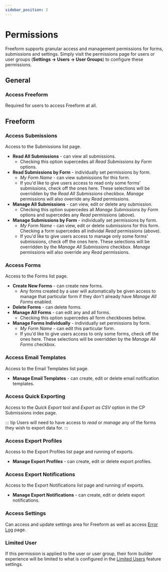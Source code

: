 ```yaml
---
sidebar_position: 2
---
```





# Permissions

Freeform supports granular access and management permissions for forms, submissions and settings. Simply visit the permissions page for users or user groups (**Settings → Users → User Groups**) to configure these permissions.

<Player url={PermissionsVideo} muted loop playing width="100%" height="100%" />

## General

### Access Freeform

Required for users to access Freeform at all.

## Freeform

### Access Submissions

Access to the Submissions list page.

- **Read All Submissions** - can view all submissions.
  - Checking this option supercedes all _Read Submissions by Form_ options.
- **Read Submissions by Form** - individually set permissions by form.
  - _My Form Name_ - can view submissions for this form.
  - If you'd like to give users access to read only some forms' submissions, check off the ones here. These selections will be overridden by the _Read All Submissions_ checkbox. _Manage_ permissions will also override any _Read_ permissions.
- **Manage All Submissions** - can view, edit or delete any submission.
  - Checking this option supercedes all _Manage Submissions by Form_ options and supercedes any _Read_ permissions (above).
- **Manage Submissions by Form** - individually set permissions by form.
  - _My Form Name_ - can view, edit or delete submissions for this form. Checking a form supercedes all individal _Read_ permissions (above).
  - If you'd like to give users access to manage only some forms' submissions, check off the ones here. These selections will be overridden by the _Manage All Submissions_ checkbox. _Manage_ permissions will also override any _Read_ permissions.

### Access Forms

Access to the Forms list page.

- **Create New Forms** - can create new forms.
  - Any forms created by a user will automatically be given access to manage that particular form if they don't already have _Manage All Forms_ enabled.
- **Delete Forms** - can delete forms.
- **Manage All Forms** - can edit any and all forms.
  - Checking this option supercedes all form checkboxes below.
- **Manage Forms Individually** - individually set permissions by form.
  - _My Form Name_ - can edit this particular form.
  - If you'd like to give users access to only some forms, check off the ones here. These selections will be overridden by the _Manage All Forms_ checkbox.

### Access Email Templates

Access to the Email Templates list page.

- **Manage Email Templates** - can create, edit or delete email notification templates.

### Access Quick Exporting<Badge type="pro" text="Pro" />

Access to the _Quick Export_ tool and _Export as CSV_ option in the CP Submissions index page.

::: tip
Users will need to have access to _read_ or _manage_ any of the forms they wish to export data for.
:::

### Access Export Profiles<Badge type="pro" text="Pro" />

Access to the Export Profiles list page and running of exports.

- **Manage Export Profiles** - can create, edit or delete export profiles.

### Access Export Notifications<Badge type="pro" text="Pro" />

Access to the Export Notifications list page and running of exports.

- **Manage Export Notifications** - can create, edit or delete export notifications.

### Access Settings

Can access and update settings area for Freeform as well as access [Error Log](./settings.md#error-log) page.

### Limited User<Badge type="pro" text="Pro" /><Badge type="feature" text="New in 5.0+" />

If this permission is applied to the user or user group, their form builder experience will be limited to what is configured in the [Limited Users](../configuration/limited-users/) feature settings.
